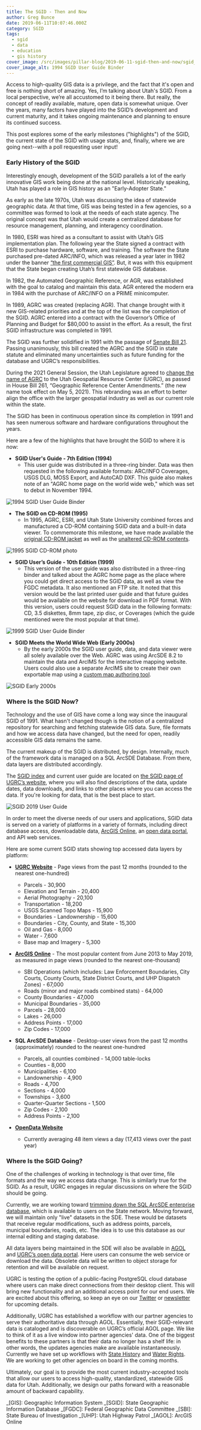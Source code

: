 ```yaml
---
title: The SGID - Then and Now
author: Greg Bunce
date: 2019-06-11T10:07:46.000Z
category: SGID
tags:
  - sgid
  - data
  - education
  - gis history
cover_image: /src/images/pillar-blog/2019-06-11-sgid-then-and-now/sgid_1994_binders_cover_sm.png
cover_image_alt: 1994 SGID User Guide Binder
---
```



Access to high-quality GIS data is a privilege, and the fact that it's open and free is nothing short of amazing. Yes, I’m talking about Utah's SGID. From a local perspective, we’re all accustomed to it being there. But really, the concept of readily available, mature, open data is somewhat unique. Over the years, many factors have played into the SGID’s development and current maturity, and it takes ongoing maintenance and planning to ensure its continued success.

This post explores some of the early milestones ("highlights") of the SGID, the current state of the SGID with usage stats, and, finally, where we are going next--with a poll requesting user input!

### Early History of the SGID

Interestingly enough, development of the SGID parallels a lot of the early innovative GIS work being done at the national level. Historically speaking, Utah has played a role in GIS history as an "Early-Adopter State."

As early as the late 1970s, Utah was discussing the idea of statewide geographic data. At that time, GIS was being tested in a few agencies, so a committee was formed to look at the needs of each state agency. The original concept was that Utah would create a centralized database for resource management, planning, and interagency coordination.

In 1980, ESRI was hired as a consultant to assist with Utah’s GIS implementation plan. The following year the State signed a contract with ESRI to purchase hardware, software, and training. The software the State purchased pre-dated ARC/INFO, which was released a year later in 1982 under the banner [“the first commercial GIS”](https://www.esri.com/content/dam/esrisites/sitecore-archive/Files/Pdfs/about-esri/esri-history-up-close.pdf). But, it was with this equipment that the State began creating Utah’s first statewide GIS database.

In 1982, the Automated Geographic Reference, or AGR, was established with the goal to catalog and maintain this data. AGR entered the modern era in 1984 with the purchase of ARC/INFO on a PRIME minicomputer.

In 1989, AGRC was created (replacing AGR). That change brought with it new GIS-related priorities and at the top of the list was the completion of the SGID. AGRC entered into a contract with the Governor’s Office of Planning and Budget for $80,000 to assist in the effort. As a result, the first SGID infrastructure was completed in 1991.

The SGID was further solidified in 1991 with the passage of [Senate Bill 21](https://le.utah.gov/xcode/Title63F/Chapter1/63F-1-S507.html). Passing unanimously, this bill created the AGRC and the SGID in state statute and eliminated many uncertainties such as future funding for the database and UGRC’s responsibilities.

During the 2021 General Session, the Utah Legislature agreed to [change the name of AGRC](/blog/2021-04-05-agrc-name-change-to-utah-geospatial-resource-center-ugrc) to the Utah Geospatial Resource Center (UGRC), as passed in House Bill 261, “Geographic Reference Center Amendments.” (the new name took effect on May 5, 2021). This rebranding was an effort to better align the office with the larger geospatial industry as well as our current role within the state.

The SGID has been in continuous operation since its completion in 1991 and has seen numerous software and hardware configurations throughout the years.

Here are a few of the highlights that have brought the SGID to where it is now:

- **SGID User's Guide - 7th Edition (1994)**
  - This user guide was distributed in a three-ring binder. Data was then requested in the following available formats: ARC/INFO Coverages, USGS DLG, MOSS Export, and AutoCAD DXF. This guide also makes note of an "AGRC home page on the world wide web," which was set to debut in November 1994.

![1994 SGID User Guide Binder](../../images/pillar-blog/2019-06-11-sgid-then-and-now/sgid_1994_binders_cover_sm.png)

- **The SGID on CD-ROM (1995)**
  - In 1995, AGRC, ESRI, and Utah State University combined forces and manufactured a CD-ROM containing SGID data and a built-in data viewer. To commemorate this milestone, we have made available the [original CD-ROM jacket](https://drive.google.com/file/d/1D_AI5EdonRLbLoJAdiVUORFycNwY1S3A/view?usp=sharing) as well as the [unaltered CD-ROM contents](https://drive.google.com/file/d/1iJ-oBpnCGK8XmPr9B4jvE1AhodTC85tp/view?usp=sharing).

![1995 SGID CD-ROM photo](../../images/pillar-blog/2019-06-11-sgid-then-and-now/sgid_1995_cover_sm.png)

- **SGID User’s Guide - 10th Edition (1999)**
  - This version of the user guide was also distributed in a three-ring binder and talked about the AGRC home page as the place where you could get direct access to the SGID data, as well as view the FGDC metadata. It also mentioned an FTP site. It noted that this version would be the last printed user guide and that future guides would be available on the website for download in PDF format. With this version, users could request SGID data in the following formats: CD, 3.5 diskettes, 8mm tape, zip disc, or Coverages (which the guide mentioned were the most popular at that time).

![1999 SGID User Guide Binder](../../images/pillar-blog/2019-06-11-sgid-then-and-now/sgid_1999_binders_cover_sm.png)

- **SGID Meets the World Wide Web (Early 2000s)**
  - By the early 2000s the SGID user guide, data, and data viewer were all solely available over the Web. AGRC was using ArcSDE 8.2 to maintain the data and ArcIMS for the interactive mapping website. Users could also use a separate ArcIMS site to create their own exportable map using a <a href={customMapPhoto.src}>custom map authoring tool</a>.

![SGID Early 2000s](../../images/pillar-blog/2019-06-11-sgid-then-and-now/sgid_early2000s_sm.png)

### Where Is the SGID Now?

Technology and the use of GIS have come a long way since the inaugural SGID of 1991. What hasn't changed though is the notion of a centralized repository for searching and fetching statewide GIS data. Sure, file formats and how we access data have changed, but the need for open, readily accessible GIS data remains the same.

The current makeup of the SGID is distributed, by design. Internally, much of the framework data is managed on a SQL ArcSDE Database. From there, data layers are distributed accordingly.

The [SGID index](/products/sgid/sgid-index/) and current user guide are located on [the SGID page of UGRC’s website](/products/sgid), where you will also find descriptions of the data, update dates, data downloads, and links to other places where you can access the data. If you're looking for data, that is the best place to start.

![SGID 2019 User Guide](../../images/pillar-blog/2019-06-11-sgid-then-and-now/sgid_2019_webpage_data.png)

In order to meet the diverse needs of our users and applications, SGID data is served on a variety of platforms in a variety of formats, including direct database access, downloadable data, [ArcGIS Online](https://gis.utah.gov/products/sgid/), an [open data portal](https://opendata.gis.utah.gov/), and API web services.

Here are some current SGID stats showing top accessed data layers by platform:

- **[UGRC Website](https://gis.utah.gov/products/sgid/)** - Page views from the past 12 months (rounded to the nearest one-hundred)

  - Parcels - 30,900
  - Elevation and Terrain - 20,400
  - Aerial Photography - 20,100
  - Transportation - 18,200
  - USGS Scanned Topo Maps - 15,900
  - Boundaries - Landownership - 15,600
  - Boundaries - City, County, and State - 15,300
  - Oil and Gas - 8,000
  - Water - 7,600
  - Base map and Imagery - 5,300

- **[ArcGIS Online](https://utah.maps.arcgis.com)** - The most popular content from June 2013 to May 2019, as measured in page views (rounded to the nearest one-thousand)

  - SBI Operations (which includes: Law Enforcement Boundaries, City Courts, County Courts, State District Courts, and UHP Dispatch Zones) - 67,000
  - Roads (minor and major roads combined stats) - 64,000
  - County Boundaries - 47,000
  - Municipal Boundaries - 35,000
  - Parcels - 28,000
  - Lakes - 26,000
  - Address Points - 17,000
  - Zip Codes - 17,000

- **SQL ArcSDE Database** - Desktop-user views from the past 12 months (approximately) rounded to the nearest one-hundred

  - Parcels, all counties combined - 14,000 table-locks
  - Counties - 8,000
  - Municipalities - 6,100
  - Landownership - 4,900
  - Roads - 4,700
  - Sections - 4,000
  - Townships - 3,600
  - Quarter-Quarter Sections - 1,500
  - Zip Codes - 2,100
  - Address Points - 2,100

- **[OpenData Website](https://opendata.gis.utah.gov/)**
  - Currently averaging 48 item views a day (17,413 views over the past year)

### Where Is the SGID Going?

One of the challenges of working in technology is that over time, file formats and the way we access data change. This is similarly true for the SGID. As a result, UGRC engages in regular discussions on where the SGID should be going.

Currently, we are working toward [trimming down the SQL ArcSDE enterprise database](/blog/2018-09-10-the-incredible-shrinking-sgid), which is available to users on the State network. Moving forward, we will maintain only "live" datasets in the SDE. These would be datasets that receive regular modifications, such as address points, parcels, municipal boundaries, roads, etc. The idea is to use this database as our internal editing and staging database.

All data layers being maintained in the SDE will also be available in [AGOL](https://utah.maps.arcgis.com) and [UGRC’s open data portal](https://opendata.gis.utah.gov/). Here users can consume the web service or download the data. Obsolete data will be written to object storage for retention and will be available on request.

UGRC is testing the option of a public-facing PostgreSQL cloud database where users can make direct connections from their desktop client. This will bring new functionality and an additional access point for our end users. We are excited about this offering, so keep an eye on our [Twitter](https://twitter.com/maputah) or [newsletter](https://cdn.forms-content.sg-form.com/61e82d28-f0d5-11ec-847c-a26809937a38) for upcoming details.

Additionally, UGRC has established a workflow with our partner agencies to serve their authoritative data through AGOL. Essentially, their SGID-relevant data is cataloged and is discoverable on UGRC’s official AGOL page. We like to think of it as a live window into partner agencies' data. One of the biggest benefits to these partners is that their data no longer has a shelf life: in other words, the updates agencies make are available instantaneously. Currently we have set up workflows with [State History](https://history.utah.gov/) and [Water Rights](https://www.waterrights.utah.gov/). We are working to get other agencies on board in the coming months.

Ultimately, our goal is to provide the most current industry-accepted tools that allow our users to access high-quality, standardized, statewide GIS data for Utah. Additionally, we design our paths forward with a reasonable amount of backward capability.

_[GIS]: Geographic Information System
_[SGID]: State Geographic Information Database
_[FGDC]: Federal Geographic Data Committee
_[SBI]: State Bureau of Investigation
_[UHP]: Utah Highway Patrol
_[AGOL]: ArcGIS Online
